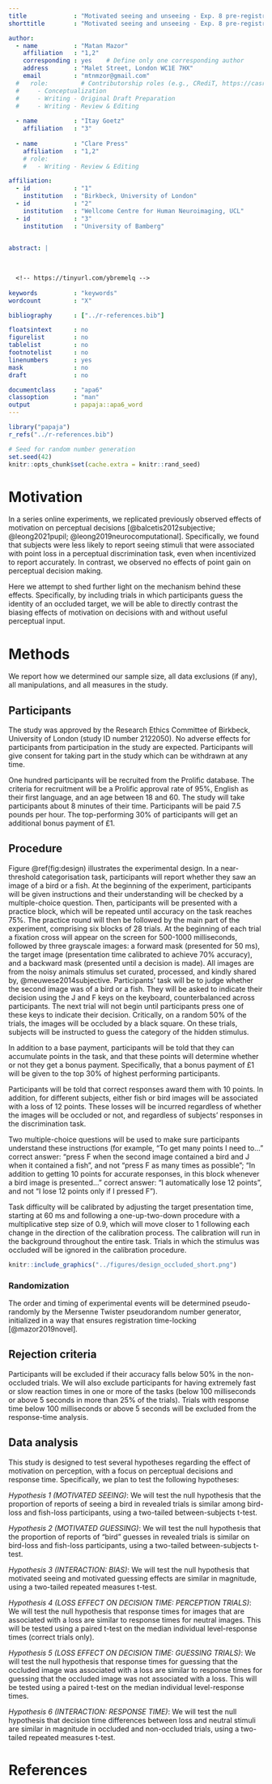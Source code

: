 ```yaml
---
title             : "Motivated seeing and unseeing - Exp. 8 pre-registration document"
shorttitle        : "Motivated seeing and unseeing - Exp. 8 pre-registration document"

author: 
  - name          : "Matan Mazor"
    affiliation   : "1,2"
    corresponding : yes    # Define only one corresponding author
    address       : "Malet Street, London WC1E 7HX"
    email         : "mtnmzor@gmail.com"
  #   role:         # Contributorship roles (e.g., CRediT, https://casrai.org/credit/)
  #     - Conceptualization
  #     - Writing - Original Draft Preparation
  #     - Writing - Review & Editing
  
  - name          : "Itay Goetz"
    affiliation   : "3"
    
  - name          : "Clare Press"
    affiliation   : "1,2"
    # role:
    #   - Writing - Review & Editing

affiliation:
  - id            : "1"
    institution   : "Birkbeck, University of London"
  - id            : "2"
    institution   : "Wellcome Centre for Human Neuroimaging, UCL"
  - id            : "3"
    institution   : "University of Bamberg"


abstract: |
  
  
  
  <!-- https://tinyurl.com/ybremelq -->
  
keywords          : "keywords"
wordcount         : "X"

bibliography      : ["../r-references.bib"]

floatsintext      : no
figurelist        : no
tablelist         : no
footnotelist      : no
linenumbers       : yes
mask              : no
draft             : no

documentclass     : "apa6"
classoption       : "man"
output            : papaja::apa6_word
---
```


```r
library("papaja")
r_refs("../r-references.bib")
```

```r
# Seed for random number generation
set.seed(42)
knitr::opts_chunk$set(cache.extra = knitr::rand_seed)
```

# Motivation

In a series online experiments, we replicated previously observed effects of motivation on perceptual decisions [@balcetis2012subjective; @leong2021pupil; @leong2019neurocomputational]. Specifically, we found that subjects were less likely to report seeing stimuli that were associated with point loss in a perceptual discrimination task, even when incentivized to report accurately. In contrast, we observed no effects of point gain on perceptual decision making. 

Here we attempt to shed further light on the mechanism behind these effects. Specifically, by including trials in which participants guess the identity of an occluded target, we will be able to directly contrast the biasing effects of motivation on decisions with and without useful perceptual input. 

# Methods
We report how we determined our sample size, all data exclusions (if any), all manipulations, and all measures in the study. <!-- 21-word solution (Simmons, Nelson & Simonsohn, 2012; retrieved from http://ssrn.com/abstract=2160588) -->

## Participants

The study was approved by the Research Ethics Committee of Birkbeck, University of London (study ID number 2122050). No adverse effects for participants from participation in the study are expected. Participants will give consent for taking part in the study which can be withdrawn at any time. 

One hundred participants will be recruited from the Prolific database. The criteria for recruitment will be a Prolific approval rate of 95%, English as their first language, and an age between 18 and 60. The study will take participants about 8 minutes of their time. Participants will be paid 7.5 pounds per hour. The top-performing 30% of participants will get an additional bonus payment of £1.


## Procedure

Figure \@ref(fig:design) illustrates the experimental design. In a near-threshold categorisation task, participants will report whether they saw an image of a bird or a fish. At the beginning of the experiment, participants will be given instructions and their understanding will be checked by a multiple-choice question. Then, participants will be presented with a practice block, which will be repeated until accuracy on the task reaches 75%. The practice round will then be followed by the main part of the experiment, comprising six blocks of 28 trials. At the beginning of each trial a fixation cross will appear on the screen for 500-1000 milliseconds, followed by three grayscale images: a forward mask (presented for 50 ms), the target image (presentation time calibrated to achieve 70% accuracy), and a backward mask (presented until a decision is made). All images are from the noisy animals stimulus set curated, processed, and kindly shared by, @meuwese2014subjective. Participants’ task will be to judge whether the second image was of a bird or a fish. They will be asked to indicate their decision using the J and F keys on the keyboard, counterbalanced across participants. The next trial will not begin until participants press one of these keys to indicate their decision. Critically, on a random 50% of the trials, the images will be occluded by a black square. On these trials, subjects will be instructed to guess the category of the hidden stimulus.

In addition to a base payment, participants will be told that they can accumulate points in the task, and that these points will determine whether or not they get a bonus payment. Specifically, that a bonus payment of £1 will be given to the top 30% of highest performing participants. 

Participants will be told that correct responses award them with 10 points. In addition, for different subjects, either fish or bird images will be associated with a loss of 12 points. These losses will be incurred regardless of whether the images will be occluded or not, and regardless of subjects' responses in the discrimination task. 

Two multiple-choice questions will be used to make sure participants understand these instructions (for example, “To get many points I need to…” correct answer: “press F when the second image contained a bird and J when it contained a fish”, and not “press F as many times as possible”; “In addition to getting 10 points for accurate responses, in this block whenever a bird image is presented…” correct answer: “I automatically lose 12 points”, and not “I lose 12 points only if I pressed F”). 

Task difficulty will be calibrated by adjusting the target presentation time, starting at 60 ms and following a one-up-two-down procedure with a multiplicative step size of 0.9, which will move closer to 1 following each change in the direction of the calibration process. The calibration will run in the background throughout the entire task. Trials in which the stimulus was occluded will be ignored in the calibration procedure.

```r
knitr::include_graphics("../figures/design_occluded_short.png")
```

### Randomization

The order and timing of experimental events will be determined pseudo-randomly by the Mersenne Twister pseudorandom number generator, initialized in a way that ensures registration time-locking [@mazor2019novel]. 


## Rejection criteria

Participants will be excluded if their accuracy falls below 50% in the non-occluded trials. We will also exclude participants for having extremely fast or slow reaction times in one or more of the tasks (below 100 milliseconds or above 5 seconds in more than 25% of the trials). Trials with response time below 100 milliseconds or above 5 seconds will be excluded from the response-time analysis.

## Data analysis

This study is designed to test several hypotheses regarding the effect of motivation on perception, with a focus on perceptual decisions and response time.
Specifically, we plan to test the following hypotheses:

*Hypothesis 1 (MOTIVATED SEEING)*: We will test the null hypothesis that the proportion of reports of seeing a bird in revealed trials is similar among bird-loss and fish-loss participants, using a two-tailed between-subjects t-test. 

*Hypothesis 2 (MOTIVATED GUESSING)*: We will test the null hypothesis that the proportion of reports of "bird" guesses in revealed trials is similar on bird-loss and fish-loss participants, using a two-tailed between-subjects t-test. 

*Hypothesis 3 (INTERACTION: BIAS)*: We will test the null hypothesis that motivated seeing and motivated guessing effects are similar in magnitude, using a two-tailed repeated measures t-test. 


*Hypothesis 4 (LOSS EFFECT ON DECISION TIME: PERCEPTION TRIALS)*: We will test the null hypothesis that response times for images that are associated with a loss are similar to response times for neutral images. This will be tested using a paired t-test on the median individual level-response times (correct trials only). 

*Hypothesis 5 (LOSS EFFECT ON DECISION TIME: GUESSING TRIALS)*: We will test the null hypothesis that response times for guessing that the occluded image was associated with a loss are similar to response times for guessing that the occluded image was not associated with a loss. This will be tested using a paired t-test on the median individual level-response times. 

*Hypothesis 6 (INTERACTION: RESPONSE TIME)*: We will test the null hypothesis that decision time differences between loss and neutral stimuli are similar in magnitude in occluded and non-occluded trials, using a two-tailed repeated measures t-test. 
 



\newpage

# References

\begingroup
\setlength{\parindent}{-0.5in}
\setlength{\leftskip}{0.5in}

<div id="refs" custom-style="Bibliography"></div>
\endgroup
